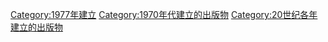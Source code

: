 {{Cat topic in year| topic=建立的出版物| year=1977}}

[[Category:1977年建立|Category:1977年建立]]
[[Category:1970年代建立的出版物|Category:1970年代建立的出版物]]
[[Category:20世纪各年建立的出版物|Category:20世纪各年建立的出版物]]
